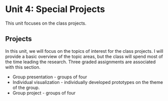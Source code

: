 # Unit 4: Special Projects {#sec-projects}

::: {.callout-note appearance="simple"}
This unit focuses on the class projects.  
:::
  
## Projects
  
In this unit, we will focus on the topics of interest for the class projects. 
I will provide a basic overview of the topic areas, but the class will spend most of the time leading the research. Three graded assignments are associated with this section.

* Group presentation - groups of four
* Individual visualization - individually developed prototypes on the theme of the group.
* Group project - groups of four

